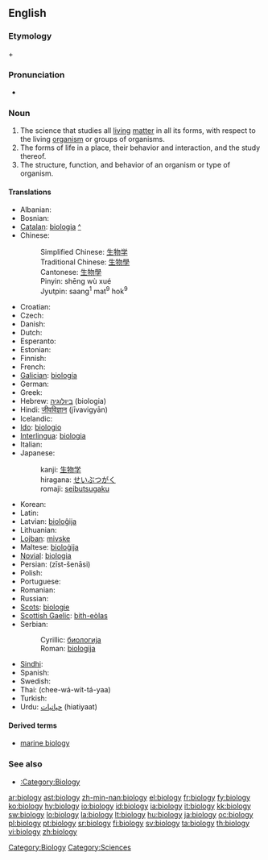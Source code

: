 {{wikipedia}}
==English==

===Etymology===
{{etyl|grc}} {{term|sc=polytonic|βίος|tr=bíos||bio-, life}} + {{term|sc=polytonic|-λογία|tr=-logía||-logy, branch of study, to speak}}

===Pronunciation===
* {{IPA|/ˌba.ˈjɔ.lə.dʒɪ/}}

===Noun===
{{en-noun|biologies|-}}

# The science that studies all [[living]] [[matter]] in all its forms, with respect to the living [[organism]] or groups of organisms.
# The forms of life in a place, their behavior and interaction, and the study thereof.
# The structure, function, and behavior of an organism or type of organism.

====Translations====
{{trans-top|science of living matter}}
* Albanian: {{t+|sq|biologji|f|xs=Albanian}}
* Bosnian: {{t+|bs|biologija|f}}
* [[Catalan]]: [[biologia]] {{f}} [[:ca:biologia|^]]
* Chinese:
*: Simplified Chinese: [[生物学]]
*: Traditional Chinese: [[生物學]]
*: Cantonese: [[生物學]]
*: Pinyin: shēng wù xué
*: Jyutpin: saang<sup>1</sup> mat<sup>9</sup> hok<sup>9</sup>
* Croatian: {{t+|hr|biologija|f}}
* Czech: {{t-|cs|biologie|f}}
* Danish: {{t-|da|biologi}}
* Dutch: {{t+|nl|biologie}}
* Esperanto: {{t+|eo|biologio|xs=Esperanto}}
* Estonian: {{t-|et|bioloogia}}
* Finnish: {{t+|fi|biologia}}
* French: {{t+|fr|biologie|f}}
* [[Galician]]: [[biología]] {{f}}
* German: {{t+|de|Biologie|f}}
* Greek: {{t+|el|βιολογία|f|sc=Grek}}
* Hebrew: [[ביולוגיה]] (biologia) {{f}}
* Hindi: [[जीवविज्ञान]] (jīvavigyān)
* Icelandic: {{t+|is|líffræði|f}}
* [[Ido]]: [[biologio]]
* [[Interlingua]]: [[biologia]]
* Italian: {{t+|it|biologia|f}}
* Japanese:
*: kanji: [[生物学]]
*: hiragana: [[せいぶつがく]]
*: romaji: [[seibutsugaku]]
{{trans-mid}}
* Korean: {{t-|ko|생물학|tr=saengmulhak|sc=Hang}}
* Latin: {{t-|la|biologia|f}}
* Latvian: [[bioloĝija]] {{f}}
* Lithuanian: {{t+|lt|biologija|f|xs=Lithuanian}}
* [[Lojban]]: [[mivske]]
* Maltese: [[bioloġija]]
* [[Novial]]: [[biologia]]
* Persian: {{fa-Arab|[[زیست‌شناسی]]}} (zīst-šenāsi)
* Polish: {{t+|pl|biologia|f}}
* Portuguese: {{t+|pt|biologia|f}}
* Romanian: {{t-|ro|biologie|f}}
* Russian: {{t+|ru|биология|f|alt=биоло́гия|tr=biológiya|sc=Cyrl}}
* [[Scots]]: [[biologie]]
* [[Scottish Gaelic]]: [[bith-eòlas]] {{m}}
* Serbian:
*: Cyrillic: [[биологија#Serbian|биологија]] {{f}}
*: Roman: [[biologija#Serbian|biologija]] {{f}}
* [[Sindhi]]: {{sd-Arab|[[جِياڀياسُ]]}} {{m}}
* Spanish: {{t+|es|biología|f}}
* Swedish: {{t+|sv|biologi|c}}
* Thai: {{t-|th|ชีววิทยา|xs=Thai}} (chee-wá-wít-tá-yaa)
* Turkish: {{t+|tr|biyoloji}}
* Urdu: [[حیاتیات]] (hiatiyaat) {{f}}
{{trans-bottom}}

====Derived terms====
* [[marine biology]]

===See also===
* [[:Category:Biology]]

[[Category:Biology]]
[[Category:Sciences]]

[[ar:biology]]
[[ast:biology]]
[[zh-min-nan:biology]]
[[el:biology]]
[[fr:biology]]
[[fy:biology]]
[[ko:biology]]
[[hy:biology]]
[[io:biology]]
[[id:biology]]
[[ia:biology]]
[[it:biology]]
[[kk:biology]]
[[sw:biology]]
[[lo:biology]]
[[la:biology]]
[[lt:biology]]
[[hu:biology]]
[[ja:biology]]
[[oc:biology]]
[[pl:biology]]
[[pt:biology]]
[[sr:biology]]
[[fi:biology]]
[[sv:biology]]
[[ta:biology]]
[[th:biology]]
[[vi:biology]]
[[zh:biology]]